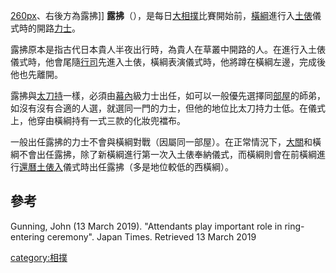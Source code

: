 [[file:SumoAsashoryu.jpg|260px]]、右後方為露拂]]
'''露拂'''（{{jpn|j=露払い|hg=つゆはらい|rm=Tsuyuharai|f=y}}），是每日[[大相撲|大相撲]]比賽開始前，[[橫綱|橫綱]]進行入[[土俵|土俵]]儀式時的開路[[力士|力士]]。

露拂原本是指古代日本貴人半夜出行時，為貴人在草叢中開路的人。在進行入土俵儀式時，他會尾隨[[行司|行司]]先進入土俵，橫綱表演儀式時，他將蹲在橫綱左邊，完成後他也先離開。

露拂與[[太刀持|太刀持]]一樣，必須由[[幕內|幕內]]級力士出任，如可以一般優先選擇同[[相撲部屋|部屋]]的師弟，如沒有沒有合適的人選，就選同一門的力士，但他的地位比太刀持力士低。在儀式上，他穿由橫綱持有一式三款的化妝兜襠布。

一般出任露拂的力士不會與橫綱對戰（因屬同一部屋）。在正常情況下，[[大關|大關]]和橫綱不會出任露拂，除了新橫綱進行第一次入土俵奉納儀式，而橫綱則會在前橫綱進行[[還曆土俵入|還曆土俵入]]儀式時出任露拂（多是地位較低的西橫綱）。

==參考==
Gunning, John (13 March 2019). "Attendants play important role in ring-entering ceremony". Japan Times. Retrieved 13 March 2019

{{相撲}}

[[category:相撲|category:相撲]]